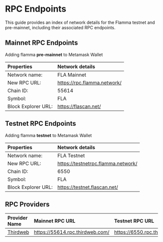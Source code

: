 # RPC Endpoints

This guide provides an index of network details for the Flamma testnet and pre-mainnet, including their associated RPC endpoints.

## Mainnet RPC Endpoints

Adding flamma **pre-mainnet** to Metamask Wallet

|  Properties   | Network details   |
| :-----        | :----             |
|  Network name:    | FLA Mainnet     |
|  New RPC URL:    | https://rpc.flamma.network/    |
|  Chain ID:    |   55614    |
|  Symbol:    | FLA       |
|  Block Explorer URL:    | https://flascan.net/     |

## Testnet RPC Endpoints

Adding flamma **testnet** to Metamask Wallet

|  Properties   | Network details   |
| :-----        | :----             |
|  Network name:    | FLA Testnet       |
|  New RPC URL:    | https://testnetrpc.flamma.network/      |
|  Chain ID:    | 6550      |
|  Symbol:    | FLA       |
|  Block Explorer URL:    | https://testnet.flascan.net/     |

## RPC Providers

 
|  Provider Name  | Mainnet RPC URL   | Testnet RPC URL   |
| :-----        | :----             | :----             |
| [Thirdweb](https://thirdweb.com/)    | https://55614.rpc.thirdweb.com/    | https://6550.rpc.thirdweb.com/  |
